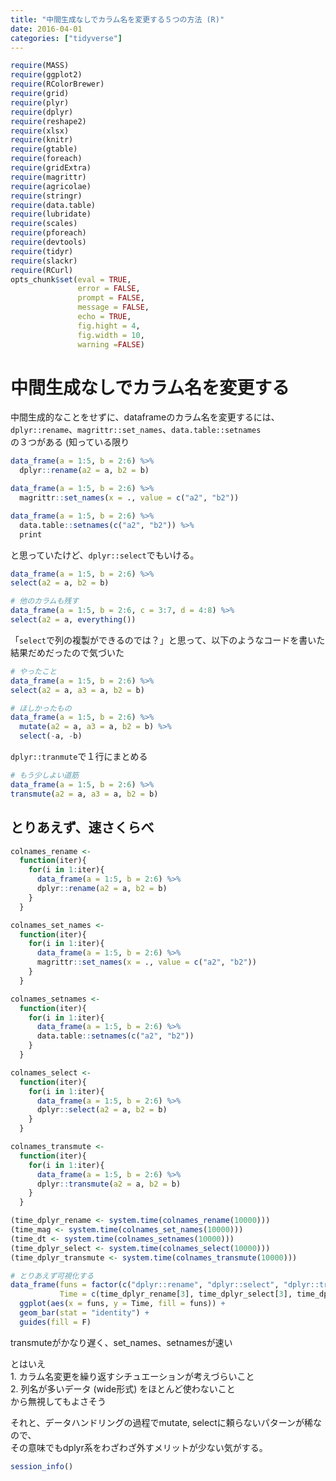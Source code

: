 ```yaml
---
title: "中間生成なしでカラム名を変更する５つの方法 (R)"
date: 2016-04-01
categories: ["tidyverse"]
---
```


```r
require(MASS)
require(ggplot2)
require(RColorBrewer) 
require(grid)
require(plyr)
require(dplyr)
require(reshape2)
require(xlsx)
require(knitr)
require(gtable)
require(foreach)
require(gridExtra)
require(magrittr)
require(agricolae)
require(stringr)
require(data.table)
require(lubridate)
require(scales)
require(pforeach)
require(devtools)
require(tidyr)
require(slackr)
require(RCurl)
opts_chunk$set(eval = TRUE,
               error = FALSE,
               prompt = FALSE,
               message = FALSE,
               echo = TRUE,
               fig.hight = 4,
               fig.width = 10,
               warning =FALSE)
```

# 中間生成なしでカラム名を変更する

中間生成的なことをせずに、dataframeのカラム名を変更するには、  
`dplyr::rename`、`magrittr::set_names`、`data.table::setnames`  
の３つがある (知っている限り    

```r
data_frame(a = 1:5, b = 2:6) %>%
  dplyr::rename(a2 = a, b2 = b)

data_frame(a = 1:5, b = 2:6) %>%
  magrittr::set_names(x = ., value = c("a2", "b2"))

data_frame(a = 1:5, b = 2:6) %>%
  data.table::setnames(c("a2", "b2")) %>%
  print
```

と思っていたけど、`dplyr::select`でもいける。
```r
data_frame(a = 1:5, b = 2:6) %>%
select(a2 = a, b2 = b)

# 他のカラムも残す
data_frame(a = 1:5, b = 2:6, c = 3:7, d = 4:8) %>%
select(a2 = a, everything())
```


「`select`で列の複製ができるのでは？」と思って、以下のようなコードを書いた結果だめだったので気づいた  
```r
# やったこと
data_frame(a = 1:5, b = 2:6) %>%
select(a2 = a, a3 = a, b2 = b)

# ほしかったもの
data_frame(a = 1:5, b = 2:6) %>%
  mutate(a2 = a, a3 = a, b2 = b) %>%
  select(-a, -b)
```

`dplyr::tranmute`で１行にまとめる  
```r
# もう少しよい道筋
data_frame(a = 1:5, b = 2:6) %>%
transmute(a2 = a, a3 = a, b2 = b)
```


## とりあえず、速さくらべ
```r
colnames_rename <- 
  function(iter){
    for(i in 1:iter){
      data_frame(a = 1:5, b = 2:6) %>%
      dplyr::rename(a2 = a, b2 = b)
    }
  }

colnames_set_names <- 
  function(iter){
    for(i in 1:iter){
      data_frame(a = 1:5, b = 2:6) %>%
      magrittr::set_names(x = ., value = c("a2", "b2"))
    }
  }

colnames_setnames <- 
  function(iter){
    for(i in 1:iter){
      data_frame(a = 1:5, b = 2:6) %>%
      data.table::setnames(c("a2", "b2"))
    }
  }

colnames_select <- 
  function(iter){
    for(i in 1:iter){
      data_frame(a = 1:5, b = 2:6) %>%
      dplyr::select(a2 = a, b2 = b)
    }
  }

colnames_transmute <- 
  function(iter){
    for(i in 1:iter){
      data_frame(a = 1:5, b = 2:6) %>%
      dplyr::transmute(a2 = a, b2 = b)
    }
  }

(time_dplyr_rename <- system.time(colnames_rename(10000)))
(time_mag <- system.time(colnames_set_names(10000)))
(time_dt <- system.time(colnames_setnames(10000)))
(time_dplyr_select <- system.time(colnames_select(10000)))
(time_dplyr_transmute <- system.time(colnames_transmute(10000)))

# とりあえず可視化する
data_frame(funs = factor(c("dplyr::rename", "dplyr::select", "dplyr::transmute", "magrittr::set_names", "data.table::setnames")),
           Time = c(time_dplyr_rename[3], time_dplyr_select[3], time_dplyr_transmute[3], time_mag[3], time_dt[3])) %>%
  ggplot(aes(x = funs, y = Time, fill = funs)) +
  geom_bar(stat = "identity") +
  guides(fill = F)
```


transmuteがかなり遅く、set_names、setnamesが速い  

とはいえ  
1. カラム名変更を繰り返すシチュエーションが考えづらいこと  
2. 列名が多いデータ (wide形式) をほとんど使わないこと  
から無視してもよさそう  

それと、データハンドリングの過程でmutate, selectに頼らないパターンが稀なので、  
その意味でもdplyr系をわざわざ外すメリットが少ない気がする。  

```r
session_info()
```